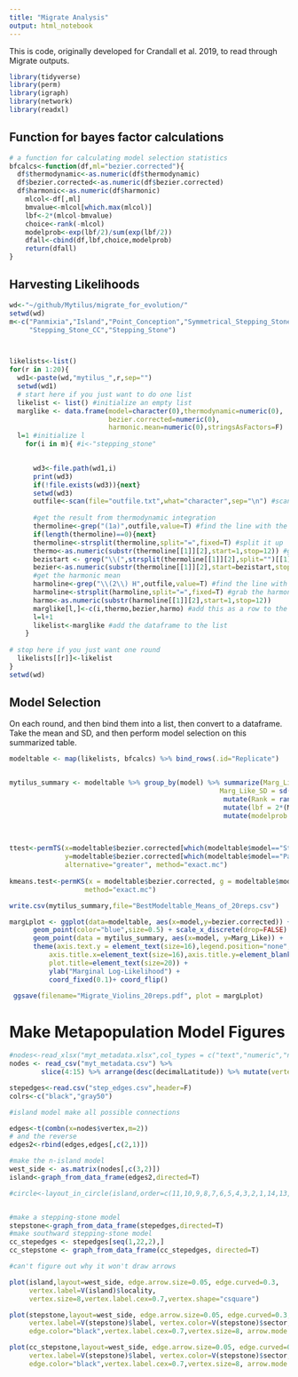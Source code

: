 ```yaml
---
title: "Migrate Analysis"
output: html_notebook
---
```


This is code, originally developed for Crandall et al. 2019, to read through Migrate outputs.

```r
library(tidyverse)
library(perm)
library(igraph)
library(network)
library(readxl)


```

## Function for bayes factor calculations
```r
# a function for calculating model selection statistics
bfcalcs<-function(df,ml="bezier.corrected"){
  df$thermodynamic<-as.numeric(df$thermodynamic)
  df$bezier.corrected<-as.numeric(df$bezier.corrected)
  df$harmonic<-as.numeric(df$harmonic)
    mlcol<-df[,ml] 
	bmvalue<-mlcol[which.max(mlcol)]
	lbf<-2*(mlcol-bmvalue)
	choice<-rank(-mlcol)
	modelprob<-exp(lbf/2)/sum(exp(lbf/2))
	dfall<-cbind(df,lbf,choice,modelprob)
	return(dfall)
}	
```


## Harvesting Likelihoods

```r
wd<-"~/github/Mytilus/migrate_for_evolution/"
setwd(wd)
m<-c("Panmixia","Island","Point_Conception","Symmetrical_Stepping_Stone",
     "Stepping_Stone_CC","Stepping_Stone")



likelists<-list()
for(r in 1:20){
  wd1<-paste(wd,"mytilus_",r,sep="")
  setwd(wd1)
  # start here if you just want to do one list
  likelist <- list() #initialize an empty list
  marglike <- data.frame(model=character(0),thermodynamic=numeric(0),
                         bezier.corrected=numeric(0),
                         harmonic.mean=numeric(0),stringsAsFactors=F)  
  l=1 #initialize l
    for(i in m){ #i<-"stepping_stone"
      

      wd3<-file.path(wd1,i)
      print(wd3)
      if(!file.exists(wd3)){next}
      setwd(wd3)
      outfile<-scan(file="outfile.txt",what="character",sep="\n") #scan in the outfile, separating at each newline
      
      #get the result from thermodynamic integration
      thermoline<-grep("(1a)",outfile,value=T) #find the line with the thermodynamic likelihood on it
      if(length(thermoline)==0){next}
      thermoline<-strsplit(thermoline,split="=",fixed=T) #split it up
      thermo<-as.numeric(substr(thermoline[[1]][2],start=1,stop=12)) #grab the thermodynamic likelihood
      bezistart <- grep("\\(",strsplit(thermoline[[1]][2],split="")[[1]])+1
      bezier<-as.numeric(substr(thermoline[[1]][2],start=bezistart,stop=bezistart+11)) #and the bezier-corrected value
      #get the harmonic mean
      harmoline<-grep("\\(2\\) H",outfile,value=T) #find the line with harmonic mean likelihood on it
      harmoline<-strsplit(harmoline,split="=",fixed=T) #grab the harmonic mean
      harmo<-as.numeric(substr(harmoline[[1]][2],start=1,stop=12))
      marglike[l,]<-c(i,thermo,bezier,harmo) #add this as a row to the data frame
      l=l+1
      likelist<-marglike #add the dataframe to the list
    }
  
# stop here if you just want one round  
  likelists[[r]]<-likelist
}
setwd(wd)
```

## Model Selection
On each round, and then bind them into a list, then convert to a dataframe. Take the mean and SD, and then perform model selection on this summarized table. 

```r

modeltable <- map(likelists, bfcalcs) %>% bind_rows(.id="Replicate")


mytilus_summary <- modeltable %>% group_by(model) %>% summarize(Marg_Like = mean(bezier.corrected), 
                                                     Marg_Like_SD = sd(bezier.corrected)) %>% 
                                                      mutate(Rank = rank(-Marg_Like)) %>% 
                                                      mutate(lbf = 2*(Marg_Like - max(Marg_Like))) %>% 
                                                      mutate(modelprob = exp(lbf/2)/sum(exp(lbf/2)))

                                     
                                        
ttest<-permTS(x=modeltable$bezier.corrected[which(modeltable$model=="Stepping_Stone_CC")],
              y=modeltable$bezier.corrected[which(modeltable$model=="Panmixia")], 
              alternative="greater", method="exact.mc")
 
kmeans.test<-permKS(x = modeltable$bezier.corrected, g = modeltable$model, 
                   method="exact.mc")

write.csv(mytilus_summary,file="BestModeltable_Means_of_20reps.csv")

margLplot <- ggplot(data=modeltable, aes(x=model,y=bezier.corrected)) + geom_violin() +
      geom_point(color="blue",size=0.5) + scale_x_discrete(drop=FALSE) +
      geom_point(data = mytilus_summary, aes(x=model, y=Marg_Like)) +
      theme(axis.text.y = element_text(size=16),legend.position="none",
          axis.title.x=element_text(size=16),axis.title.y=element_blank(),
          plot.title=element_text(size=20)) +
          ylab("Marginal Log-Likelihood") +
          coord_fixed(0.1)+ coord_flip()
  
 ggsave(filename="Migrate_Violins_20reps.pdf", plot = margLplot)


```


# Make Metapopulation Model Figures

```r



#nodes<-read_xlsx("myt_metadata.xlsx",col_types = c("text","numeric","numeric")) %>% 
nodes <- read_csv("myt_metadata.csv") %>%   
        slice(4:15) %>% arrange(desc(decimalLatitude)) %>% mutate(vertex = 1:12)

stepedges<-read.csv("step_edges.csv",header=F)
colrs<-c("black","gray50")

#island model make all possible connections

edges<-t(combn(x=nodes$vertex,m=2))
# and the reverse
edges2<-rbind(edges,edges[,c(2,1)])

#make the n-island model
west_side <- as.matrix(nodes[,c(3,2)])
island<-graph_from_data_frame(edges2,directed=T)

#circle<-layout_in_circle(island,order=c(11,10,9,8,7,6,5,4,3,2,1,14,13,12))


#make a stepping-stone model
stepstone<-graph_from_data_frame(stepedges,directed=T)
#make southward stepping-stone model
cc_stepedges <- stepedges[seq(1,22,2),]
cc_stepstone <- graph_from_data_frame(cc_stepedges, directed=T)

#can't figure out why it won't draw arrows

plot(island,layout=west_side, edge.arrow.size=0.05, edge.curved=0.3, 
     vertex.label=V(island)$locality, 
     vertex.size=8,vertex.label.cex=0.7,vertex.shape="csquare")

plot(stepstone,layout=west_side, edge.arrow.size=0.05, edge.curved=0.3, 
     vertex.label=V(stepstone)$label, vertex.color=V(stepstone)$sector,
     edge.color="black",vertex.label.cex=0.7,vertex.size=8, arrow.mode = 1, arrow.size=1000)

plot(cc_stepstone,layout=west_side, edge.arrow.size=0.05, edge.curved=0.3, 
     vertex.label=V(stepstone)$label, vertex.color=V(stepstone)$sector,
     edge.color="black",vertex.label.cex=0.7,vertex.size=8, arrow.mode = 2, arrow.size=5)





```